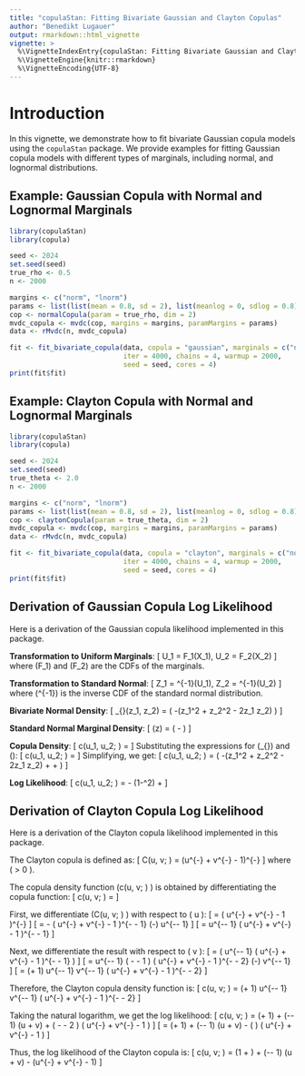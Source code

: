 ```yaml
---
title: "copulaStan: Fitting Bivariate Gaussian and Clayton Copulas"
author: "Benedikt Lugauer"
output: rmarkdown::html_vignette
vignette: >
  %\VignetteIndexEntry{copulaStan: Fitting Bivariate Gaussian and Clayton Copulas}
  %\VignetteEngine{knitr::rmarkdown}
  %\VignetteEncoding{UTF-8}
---
```


# Introduction

In this vignette, we demonstrate how to fit bivariate Gaussian copula models using the `copulaStan` package. We provide examples for fitting Gaussian copula models with different types of marginals, including normal, and lognormal distributions.

## Example: Gaussian Copula with Normal and Lognormal Marginals

```r
library(copulaStan)
library(copula)

seed <- 2024
set.seed(seed)
true_rho <- 0.5
n <- 2000  

margins <- c("norm", "lnorm")
params <- list(list(mean = 0.8, sd = 2), list(meanlog = 0, sdlog = 0.8))
cop <- normalCopula(param = true_rho, dim = 2)
mvdc_copula <- mvdc(cop, margins = margins, paramMargins = params)
data <- rMvdc(n, mvdc_copula)

fit <- fit_bivariate_copula(data, copula = "gaussian", marginals = c("normal", "lognormal"), 
                            iter = 4000, chains = 4, warmup = 2000,
                            seed = seed, cores = 4)
print(fit$fit)
```

## Example: Clayton Copula with Normal and Lognormal Marginals

```r
library(copulaStan)
library(copula)

seed <- 2024
set.seed(seed)
true_theta <- 2.0
n <- 2000  

margins <- c("norm", "lnorm")
params <- list(list(mean = 0.8, sd = 2), list(meanlog = 0, sdlog = 0.8))
cop <- claytonCopula(param = true_theta, dim = 2)
mvdc_copula <- mvdc(cop, margins = margins, paramMargins = params)
data <- rMvdc(n, mvdc_copula)

fit <- fit_bivariate_copula(data, copula = "clayton", marginals = c("normal", "lognormal"), 
                            iter = 4000, chains = 4, warmup = 2000,
                            seed = seed, cores = 4)
print(fit$fit)
```

## Derivation of Gaussian Copula Log Likelihood

Here is a derivation of the Gaussian copula likelihood implemented in this package.

**Transformation to Uniform Marginals**:
\[
U_1 = F_1(X_1), \quad U_2 = F_2(X_2)
\]
where \(F_1\) and \(F_2\) are the CDFs of the marginals.

**Transformation to Standard Normal**:
\[
Z_1 = \Phi^{-1}(U_1), \quad Z_2 = \Phi^{-1}(U_2)
\]
where \(\Phi^{-1}\) is the inverse CDF of the standard normal distribution.

**Bivariate Normal Density**:
\[
\phi_{\rho}(z_1, z_2) = \frac{1}{2\pi\sqrt{1-\rho^2}} \exp\left( -\frac{1}{2(1-\rho^2)}(z_1^2 + z_2^2 - 2\rho z_1 z_2) \right)
\]

**Standard Normal Marginal Density**:
\[
\phi(z) = \frac{1}{\sqrt{2\pi}} \exp\left( -\frac{z^2}{2} \right)
\]

**Copula Density**:
\[
c(u_1, u_2; \rho) = \frac{\phi_{\rho}(z_1, z_2)}{\phi(z_1) \phi(z_2)}
\]
Substituting the expressions for \(\phi_{\rho}\) and \(\phi\):
\[
c(u_1, u_2; \rho) = \frac{\frac{1}{2\pi\sqrt{1-\rho^2}} \exp\left( -\frac{1}{2(1-\rho^2)}(z_1^2 + z_2^2 - 2\rho z_1 z_2) \right)}{\left( \frac{1}{\sqrt{2\pi}} \exp\left( -\frac{z_1^2}{2} \right) \right) \left( \frac{1}{\sqrt{2\pi}} \exp\left( -\frac{z_2^2}{2} \right) \right)}
\]
Simplifying, we get:
\[
c(u_1, u_2; \rho) = \frac{1}{\sqrt{1-\rho^2}} \exp\left( -\frac{1}{2(1-\rho^2)}(z_1^2 + z_2^2 - 2\rho z_1 z_2) + \frac{z_1^2}{2} + \frac{z_2^2}{2} \right)
\]

**Log Likelihood**:
\[
\log c(u_1, u_2; \rho) = -\frac{1}{2} \log(1-\rho^2) + \frac{\rho z_1 z_2 - \rho^2 (z_1^2 + z_2^2)}{2(1-\rho^2)}
\]

## Derivation of Clayton Copula Log Likelihood

Here is a derivation of the Clayton copula likelihood implemented in this package.

The Clayton copula is defined as:
\[
C(u, v; \theta) = \left(u^{-\theta} + v^{-\theta} - 1\right)^{-\frac{1}{\theta}}
\]
where \( \theta > 0 \).

The copula density function \(c(u, v; \theta) \) is obtained by differentiating the copula function:
\[
c(u, v; \theta) = \frac{\partial^2 C(u, v; \theta)}{\partial u \partial v}
\]

First, we differentiate \(C(u, v; \theta) \) with respect to \( u \):
\[
\frac{\partial C(u, v; \theta)}{\partial u} = \frac{\partial}{\partial u} \left( u^{-\theta} + v^{-\theta} - 1 \right)^{-\frac{1}{\theta}}
\]
\[
= -\frac{1}{\theta} \left( u^{-\theta} + v^{-\theta} - 1 \right)^{-\frac{1}{\theta} - 1} \cdot (-\theta) u^{-\theta - 1}
\]
\[
= u^{-\theta - 1} \left( u^{-\theta} + v^{-\theta} - 1 \right)^{-\frac{1}{\theta} - 1}
\]

Next, we differentiate the result with respect to \( v \):
\[
\frac{\partial^2 C(u, v; \theta)}{\partial u \partial v} = \frac{\partial}{\partial v} \left( u^{-\theta - 1} \left( u^{-\theta} + v^{-\theta} - 1 \right)^{-\frac{1}{\theta} - 1} \right)
\]
\[
= u^{-\theta - 1} \cdot \left( -\frac{1}{\theta} - 1 \right) \left( u^{-\theta} + v^{-\theta} - 1 \right)^{-\frac{1}{\theta} - 2} \cdot (-\theta) v^{-\theta - 1}
\]
\[
= (\theta + 1) u^{-\theta - 1} v^{-\theta - 1} \left( u^{-\theta} + v^{-\theta} - 1 \right)^{-\frac{1}{\theta} - 2}
\]

Therefore, the Clayton copula density function is:
\[
c(u, v; \theta) = (\theta + 1) u^{-\theta - 1} v^{-\theta - 1} \left( u^{-\theta} + v^{-\theta} - 1 \right)^{-\frac{1}{\theta} - 2}
\]

Taking the natural logarithm, we get the log likelihood:
\[
\log c(u, v; \theta) = \log(\theta + 1) + (-\theta - 1) (\log u + \log v) + \left( -\frac{1}{\theta} - 2 \right) \log \left( u^{-\theta} + v^{-\theta} - 1 \right)
\]
\[
= \log(\theta + 1) + (-\theta - 1) (\log u + \log v) - \left( \frac{2\theta + 1}{\theta} \right) \log \left( u^{-\theta} + v^{-\theta} - 1 \right)
\]

Thus, the log likelihood of the Clayton copula is:
\[
\log c(u, v; \theta) = \log(1 + \theta) + (-\theta - 1) (\log u + \log v) - \frac{2\theta + 1}{\theta} \log (u^{-\theta} + v^{-\theta} - 1)
\]

